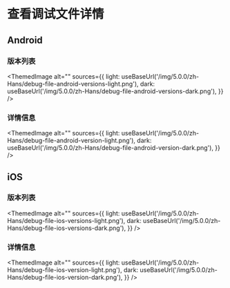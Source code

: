 # 查看调试文件详情


## Android

### 版本列表

<ThemedImage
  alt=""
  sources={{
    light: useBaseUrl('/img/5.0.0/zh-Hans/debug-file-android-versions-light.png'),
    dark: useBaseUrl('/img/5.0.0/zh-Hans/debug-file-android-versions-dark.png'),
  }}
/>

### 详情信息

<ThemedImage
  alt=""
  sources={{
    light: useBaseUrl('/img/5.0.0/zh-Hans/debug-file-android-version-light.png'),
    dark: useBaseUrl('/img/5.0.0/zh-Hans/debug-file-android-version-dark.png'),
  }}
/>

## iOS

### 版本列表

<ThemedImage
  alt=""
  sources={{
    light: useBaseUrl('/img/5.0.0/zh-Hans/debug-file-ios-versions-light.png'),
    dark: useBaseUrl('/img/5.0.0/zh-Hans/debug-file-ios-versions-dark.png'),
  }}
/>

### 详情信息

<ThemedImage
  alt=""
  sources={{
    light: useBaseUrl('/img/5.0.0/zh-Hans/debug-file-ios-version-light.png'),
    dark: useBaseUrl('/img/5.0.0/zh-Hans/debug-file-ios-version-dark.png'),
  }}
/>
